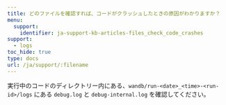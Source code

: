 ---
title: どのファイルを確認すれば、コードがクラッシュしたときの原因がわかりますか？
menu:
  support:
    identifier: ja-support-kb-articles-files_check_code_crashes
support:
  - logs
toc_hide: true
type: docs
url: /ja/support/:filename
---
実行中のコードのディレクトリー内にある、`wandb/run-<date>_<time>-<run-id>/logs` にある `debug.log` と `debug-internal.log` を確認してください。